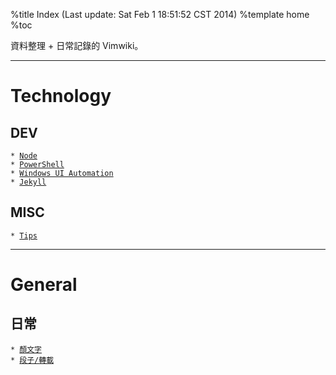 %title Index (Last update: Sat Feb  1 18:51:52 CST 2014)
%template home
%toc

資料整理 + 日常記錄的 Vimwiki。

-----

= Technology =
== DEV ==
 * [[dev/node|Node]] 
 * [[dev/ps1|PowerShell]] 
 * [[dev/win-uia|Windows UI Automation]] 
 * [[dev/jekyll|Jekyll]] 

== MISC ==
 * [[dev/tips|Tips]] 

-----

= General =
== 日常 ==
 * [[general/emoticon|顏文字]] 
 * [[general/txt|段子/轉載]]

